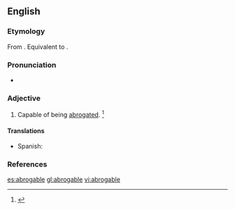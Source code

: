 ==English==

===Etymology===
From {{etyl|la|en}} {{term|abrogo|lang=la}}. Equivalent to {{suffix|abrogate|able}}.

===Pronunciation===
* {{a|US}} {{IPA|/ˈæb.ɹə.ɡə.bl̩/}}

===Adjective===
{{en-adj}}

# Capable of being [[abrogated]]. {{defdate|First attested in the late 16<sup>th</sup> century.}}<ref>{{R:SOED5|page=8}}</ref>

====Translations====

{{trans-top|capable of being abrogated}}
{{trans-mid}}
* Spanish: {{t+|es|abrogable}}
{{trans-bottom}}

===References===
<references/>

[[es:abrogable]]
[[gl:abrogable]]
[[vi:abrogable]]